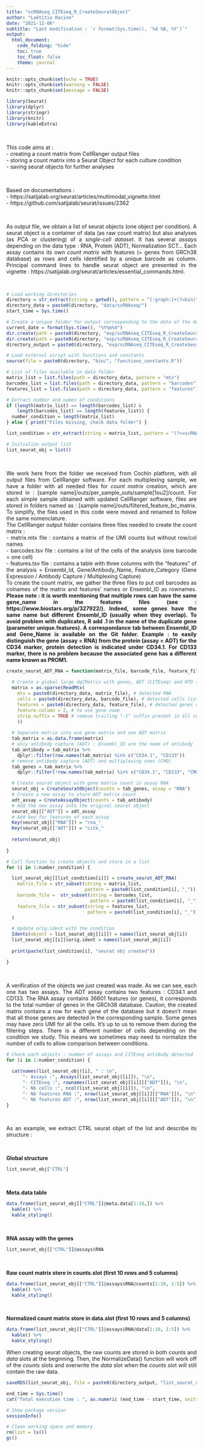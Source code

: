 ```yaml
---
title: "scRNAseq_CITEseq_R_CreateSeuratObject"
author: "Laëtitia Racine"
date: "2021-12-06"
subtitle: "Last modification : `r format(Sys.time(), '%d %B, %Y')`"
output:
  html_document:
    code_folding: "hide"
    toc: true
    toc_float: false
    theme: journal
---
```


<style>
body {text-align: justify}
</style>

```r

knitr::opts_chunk$set(echo = TRUE)
knitr::opts_chunk$set(warning = FALSE)
knitr::opts_chunk$set(message = FALSE)

```

```r

library(Seurat)
library(dplyr)
library(stringr)
library(knitr)
library(kableExtra)

```

<br> 

This code aims at :  
- creating a count matrix from CellRanger output files  
- storing a count matrix into a Seurat Object for each culture condition  
- saving seurat objects for further analyses  

<br>

Based on documentations :     
- https://satijalab.org/seurat/articles/multimodal_vignette.html      
- https://github.com/satijalab/seurat/issues/2362  

<br>

As output file, we obtain a list of seurat objects (one object per condition). A seurat object is a container of data (as raw count matrix) but also analyses (as PCA or clustering) of a *single-cell dataset*. It has several *assays* depending on the data type : RNA, Protein (ADT), Normalization SCT... Each assay contains its own *count matrix* with features (= genes from GRCh38 database) as rows and cells identified by a unique barcode as column. Principal command lines to handle seurat object are presented in the vignette : https://satijalab.org/seurat/articles/essential_commands.html.  

<br>
  
```r

# Load working directories
directory = str_extract(string = getwd(), pattern = "[:graph:]+(?=bin)")
directory_data = paste0(directory, "data/scRNAseq/")
start_time = Sys.time()

# Create a unique folder for output corresponding to the date of the day
current_date = format(Sys.time(), "%Y%m%d")
dir.create(path = paste0(directory, "exp/scRNAseq_CITEseq_R_CreateSeuratObject/"))
dir.create(path = paste0(directory, "exp/scRNAseq_CITEseq_R_CreateSeuratObject/", current_date))
directory_output = paste0(directory, "exp/scRNAseq_CITEseq_R_CreateSeuratObject/", current_date, "/")

# Load external script with functions and constants
source(file = paste0(directory, "bin/", "functions_constants.R"))

```

```r

# List of files available in data folder
matrix_list = list.files(path = directory_data, pattern = "mtx")
barcodes_list = list.files(path = directory_data, pattern = "barcodes")
features_list = list.files(path = directory_data, pattern = "features")

# Extract number and names of conditions
if (length(matrix_list) == length(barcodes_list) & 
    length(barcodes_list) == length(features_list)) {
  number_condition = length(matrix_list)
} else { print("Files missing, check data folder") }

list_condition = str_extract(string = matrix_list, pattern = "(?<=scRNAseq_)[:alnum:]+(?=_)")

# Initialize output list 
list_seurat_obj = list()

```

<br> 

We work here from the folder we received from Cochin platform, with all output files from CellRanger software. For each multiplexing sample, we have a folder with all needed files for *count matrix* creation, which are stored in : [sample name]/outs/per_sample_outs/sample[1ou2]/count. For each simple sample obtained with updated CellRanger software, files are stored in folders named as : [sample name]/outs/filtered_feature_bc_matrix. To simplify, the files used in this code were moved and renamed to follow the same nomenclature.  
The CellRanger output folder contains three files needed to create the count matrix :  
- matrix.mtx file : contains a matrix of the UMI counts but without row/col names    
- barcodes.tsv file : contains a list of the cells of the analysis (one barcode = one cell)    
- features.tsv file : contains a table with three columns with the "features" of the analysis = Ensembl_Id, Gene/Antibody_Name, Feature_Category (Gene Expression / Antibody Capture / Multiplexing Capture)    
To create the count matrix, we gather the three files to put cell barcodes as colnames of the matrix and features' names or Ensembl_ID as rownames. **Please note : it is worth mentioning that multiple rows can have the same gene_name in the features files (see : https://www.biostars.org/p/327922/). Indeed, some genes have the same name but different Ensembl_ID (usually when they overlap). To avoid problem with duplicates, R add .1 in the name of the duplicate gene (parameter unique.features). A correspondance tab between Ensembl_ID and Gene_Name is available on the Git folder. Example : to easily distinguish the gene (assay = RNA) from the protein (assay = ADT) for the CD34 marker, protein detection is indicated under CD34.1. For CD133 marker, there is no problem because the associated gene has a different name known as PROM1.**     

```r

create_seurat_ADT_RNA = function(matrix_file, barcode_file, feature_file) {
  
  # Create a global large dgCMatrix with genes, ADT (CITEseq) and HTO (multiplexing) info
  matrix = as.sparse(ReadMtx(
    mtx = paste0(directory_data, matrix_file), # detected RNA
    cells = paste0(directory_data, barcode_file), # detected cells list
    features = paste0(directory_data, feature_file), # detected genes or antibody list
    feature.column = 2, # to use gene name
    strip.suffix = TRUE # remove trailing "-1" suffix present in all cell barcodes
    )) 
  
  # Separate matrix into one gene matrix and one ADT matrix
  tab_matrix = as.data.frame(matrix)
  # only antibody capture (ADT) : Ensembl_ID are the name of antibody
  tab_antibody = tab_matrix %>%
    dplyr::filter(row.names(tab_matrix) %in% c("CD34.1", "CD133")) 
  # remove antibody capture (ADT) and multiplexing ones (CMO)
  tab_genes = tab_matrix %>%
    dplyr::filter(!row.names(tab_matrix) %in% c("CD34.1", "CD133", "CMO301", "CMO302")) 

  # Create seurat object with gene matrix count in assay RNA
  seurat_obj = CreateSeuratObject(counts = tab_genes, assay = "RNA")
  # Create a new assay to store ADT matrix count
  adt_assay = CreateAssayObject(counts = tab_antibody)
  # Add the new assay into the original seurat object
  seurat_obj[["ADT"]] = adt_assay
  # Add key for features of each assay
  Key(seurat_obj[["RNA"]]) = "rna_"
  Key(seurat_obj[["ADT"]]) = "cite_"
  
  return(seurat_obj)
  
}

```

```r

# Call function to create objects and store in a list
for (i in 1:number_condition) {

  list_seurat_obj[[list_condition[i]]] = create_seurat_ADT_RNA(
    matrix_file = str_subset(string = matrix_list, 
                             pattern = paste0(list_condition[i], "_")),
    barcode_file =  str_subset(string = barcodes_list, 
                               pattern = paste0(list_condition[i], "_")),
    feature_file = str_subset(string = features_list, 
                              pattern = paste0(list_condition[i], "_"))
  )

  # Update orig.ident with the condition
  Idents(object = list_seurat_obj[[i]]) = names(list_seurat_obj[i])
  list_seurat_obj[[i]]$orig.ident = names(list_seurat_obj[i])
  
  print(paste(list_condition[i], "seurat obj created"))

}

```

<br>

A verification of the objects we just created was made. As we can see, each one has two assays. The ADT assay contains two features : CD34.1 and CD133. The RNA assay contains 36601 features (or genes), it corresponds to the total number of genes in the GRCh38 database. Caution, the created matrix contains a row for each gene of the database but it doesn't mean that all those genes are detected in the corresponding sample. Some genes may have zero UMI for all the cells. It's up to us to remove them during the filtering steps. There is a different number of cells depending on the condition we study. This means we sometimes may need to normalize the number of cells to allow comparison between conditions.  

```r

# Check each objects : number of assays and CITEseq antibody detected
for (i in 1:number_condition) {
  
  cat(names(list_seurat_obj)[i], " : \n",
      "- Assays :", Assays(list_seurat_obj[[i]]), "\n",
      "- CITEseq :", rownames(list_seurat_obj[[i]][["ADT"]]), "\n",
      "- Nb cells :", ncol(list_seurat_obj[[i]]), "\n",
      "- Nb features RNA :", nrow(list_seurat_obj[[i]][["RNA"]]), "\n",
      "- Nb features ADT :", nrow(list_seurat_obj[[i]][["ADT"]]), "\n")
}

```

<br>

As an example, we extract CTRL seurat objet of the list and describe its structure :  

<br>

**Global structure**  
```r
list_seurat_obj["CTRL"]
```

<br>

**Meta.data table**  
```r
data.frame(list_seurat_obj[["CTRL"]]@meta.data[1:10,]) %>% 
  kable() %>%
  kable_styling()
```

<br>

**RNA assay with the genes**  
```r
list_seurat_obj[["CTRL"]]@assays$RNA
```

<br>

**Raw count matrix store in counts.slot (first 10 rows and 5 columns)**  
```r
data.frame(list_seurat_obj[["CTRL"]]@assays$RNA@counts[1:10, 1:5]) %>% 
  kable() %>%
  kable_styling()
```

<br>

**Normalized count matrix store in data.slot (first 10 rows and 5 columns)**  
```r
data.frame(list_seurat_obj[["CTRL"]]@assays$RNA@data[1:10, 1:5]) %>% 
  kable() %>%
  kable_styling()
```
When creating seurat objects, the raw counts are stored in both *counts* and *data* slots at the beginning. Then, the NormalizeData() function will work off of the *counts* slots and overwrite the *data* slot when the *counts* slot will still contain the raw data.  

```r

saveRDS(list_seurat_obj, file = paste0(directory_output, "list_seurat_obj.rds"))

```

```r

end_time = Sys.time()
cat("Total execution time : ", as.numeric (end_time - start_time, units = "mins"), "minutes")

# Show package version
sessionInfo()

```

```r

# Clean working space and memory 
rm(list = ls())
gc()

```
